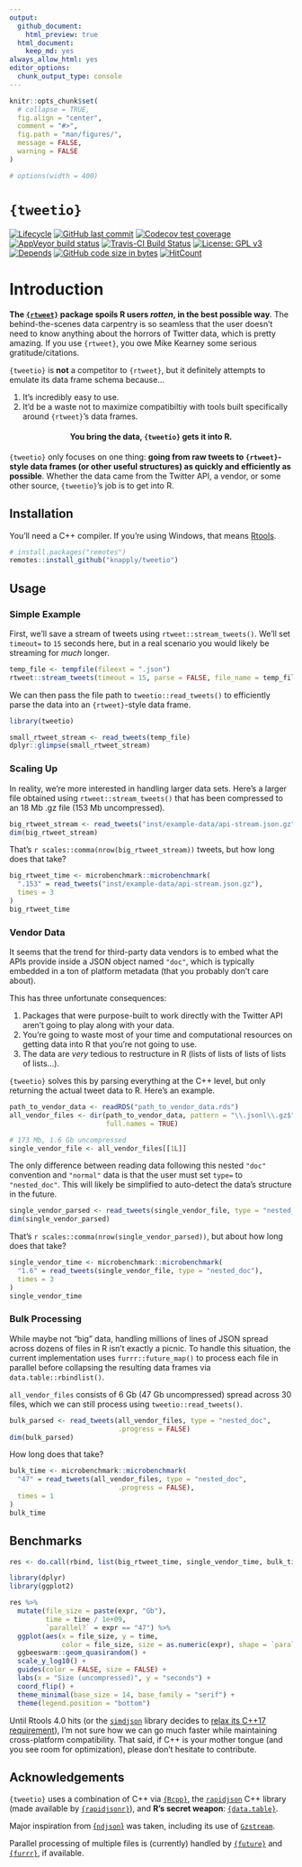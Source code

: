 ```yaml
---
output:
  github_document:
    html_preview: true
  html_document:
    keep_md: yes
always_allow_html: yes
editor_options: 
  chunk_output_type: console
---
```




<!-- README.Rmd generates README.md. -->

```r
knitr::opts_chunk$set(
  # collapse = TRUE,
  fig.align = "center",
  comment = "#>",
  fig.path = "man/figures/",
  message = FALSE,
  warning = FALSE
)

# options(width = 400)
```


# `{tweetio}`

<!-- badges: start -->
[![Lifecycle](https://img.shields.io/badge/lifecycle-experimental-orange.svg)](https://www.tidyverse.org/lifecycle/#experimental)
[![GitHub last commit](https://img.shields.io/github/last-commit/knapply/tweetio.svg)](https://github.com/knapply/tweetio/commits/master)
[![Codecov test coverage](https://codecov.io/gh/knapply/tweetio/branch/master/graph/badge.svg)](https://codecov.io/gh/knapply/tweetio?branch=master)
[![AppVeyor build status](https://ci.appveyor.com/api/projects/status/github/knapply/tweetio?branch=master&svg=true)](https://ci.appveyor.com/project/knapply/tweetio)
[![Travis-CI Build Status](https://travis-ci.org/knapply/tweetio.svg?branch=master)](https://travis-ci.org/knapply/tweetio)
[![License: GPL v3](https://img.shields.io/badge/License-GPLv3-blue.svg)](https://www.gnu.org/licenses/gpl-3.0)
[![Depends](https://img.shields.io/badge/Depends-GNU_R>=3.6-blue.svg)](https://www.r-project.org/)
[![GitHub code size in bytes](https://img.shields.io/github/languages/code-size/knapply/tweetio.svg)](https://github.com/knapply/tweetio)
[![HitCount](http://hits.dwyl.io/knapply/tweetio.svg)](http://hits.dwyl.io/knapply/tweetio)
<!-- badges: end -->


# Introduction

__The [`{rtweet}`](https://rtweet.info/) package spoils R users _rotten_, in the best possible way__. The behind-the-scenes data carpentry is so seamless that the user doesn't need to know anything about the horrors of Twitter data, which is pretty amazing. If you use `{rtweet}`, you owe Mike Kearney some serious gratitude/citations.

`{tweetio}` is __not__ a competitor to `{rtweet}`, but it definitely attempts to emulate its data frame schema because...

1. It's incredibly easy to use.
2. It'd be a waste not to maximize compatibiltiy with tools built specifically around `{rtweet}`'s data frames.

<center>
  <h4>
      You bring the data, `{tweetio}` gets it into R.
  </h4>
</center>

`{tweetio}` only focuses on one thing: __going from raw tweets to `{rtweet}`-style data frames (or other useful structures) as quickly and efficiently as possible__. Whether the data came from the Twitter API, a vendor, or some other source, `{tweetio}`'s job is to get into R.

## Installation

You'll need a C++ compiler. If you're using Windows, that means [Rtools](https://cran.r-project.org/bin/windows/Rtools/).

```r
# install.packages("remotes")
remotes::install_github("knapply/tweetio")
```

## Usage

### Simple Example

First, we'll save a stream of tweets using `rtweet::stream_tweets()`. We'll set `timeout=` to `15` seconds here, but in a real scenario you would likely be streaming for _much_ longer.

```r
temp_file <- tempfile(fileext = ".json")
rtweet::stream_tweets(timeout = 15, parse = FALSE, file_name = temp_file)
```

We can then pass the file path to `tweetio::read_tweets()` to efficiently parse the data into an `{rtweet}`-style data frame.

```r
library(tweetio)

small_rtweet_stream <- read_tweets(temp_file)
dplyr::glimpse(small_rtweet_stream)
```


### Scaling Up

In reality, we're more interested in handling larger data sets. Here's a larger file obtained using `rtweet::stream_tweets()` that has been compressed to an 18 Mb .gz file (153 Mb uncompressed).

```r
big_rtweet_stream <- read_tweets("inst/example-data/api-stream.json.gz")
dim(big_rtweet_stream)
```

That's `r scales::comma(nrow(big_rtweet_stream))` tweets, but how long does that take?

```r
big_rtweet_time <- microbenchmark::microbenchmark(
  ".153" = read_tweets("inst/example-data/api-stream.json.gz"),
  times = 3
)
big_rtweet_time
```


### Vendor Data

It seems that the trend for third-party data vendors is to embed what the APIs provide inside a JSON object named `"doc"`, which is typically embedded in a ton of platform metadata (that you probably don't care about).

This has three unfortunate consequences:

1. Packages that were purpose-built to work directly with the Twitter API aren't going to play along with your data.
2. You're going to waste most of your time and computational resources on getting data into R that you're not going to use.
3. The data are _very_ tedious to restructure in R (lists of lists of lists of lists of lists...).

`{tweetio}` solves this by parsing everything at the C++ level, but only returning the actual tweet data to R. Here's an example.

```r
path_to_vendor_data <- readRDS("path_to_vendor_data.rds")
all_vendor_files <- dir(path_to_vendor_data, pattern = "\\.jsonl\\.gz$",
                        full.names = TRUE)

# 173 Mb, 1.6 Gb uncompressed
single_vendor_file <- all_vendor_files[[1L]] 
```

The only difference between reading data following this nested `"doc"` convention and `"normal"` data is that the user must set `type=` to `"nested_doc"`. This will likely be simplified to auto-detect the data's structure in the future.

```r
single_vendor_parsed <- read_tweets(single_vendor_file, type = "nested_doc")
dim(single_vendor_parsed)
```

That's `r scales::comma(nrow(single_vendor_parsed))`, but about how long does that take?

```r
single_vendor_time <- microbenchmark::microbenchmark(
  "1.6" = read_tweets(single_vendor_file, type = "nested_doc"),
  times = 3
)
single_vendor_time
```


### Bulk Processing

While maybe not "big" data, handling millions of lines of JSON spread across dozens of files in R isn't exactly a picnic. To handle this situation, the current implementation uses `furrr::future_map()` to process each file in parallel before collapsing the resulting data frames via `data.table::rbindlist()`.

`all_vendor_files` consists of 6 Gb (47 Gb uncompressed) spread across 30 files, which we can still process using `tweetio::read_tweets()`.

```r
bulk_parsed <- read_tweets(all_vendor_files, type = "nested_doc", 
                           .progress = FALSE)
dim(bulk_parsed)
```


How long does that take?

```r
bulk_time <- microbenchmark::microbenchmark(
  "47" = read_tweets(all_vendor_files, type = "nested_doc", 
                           .progress = FALSE),
  times = 1
)
bulk_time
```


## Benchmarks

```r
res <- do.call(rbind, list(big_rtweet_time, single_vendor_time, bulk_time))

library(dplyr)
library(ggplot2)

res %>% 
  mutate(file_size = paste(expr, "Gb"),
         time = time / 1e+09,
         `parallel?` = expr == "47") %>% 
  ggplot(aes(x = file_size, y = time, 
             color = file_size, size = as.numeric(expr), shape = `parallel?`)) +
  ggbeeswarm::geom_quasirandom() +
  scale_y_log10() +
  guides(color = FALSE, size = FALSE) +
  labs(x = "Size (uncompressed)", y = "seconds") +
  coord_flip() +
  theme_minimal(base_size = 14, base_family = "serif") +
  theme(legend.position = "bottom")
```


Until Rtools 4.0 hits (or the [`simdjson`](https://github.com/lemire/simdjson) library decides to [relax its C++17 requirement](https://github.com/lemire/simdjson/issues/307)), I'm not sure how we can go much faster while maintaining cross-platform compatibility. That said, if C++ is your mother tongue (and you see room for optimization), please don't hesitate to contribute.



## Acknowledgements

`{tweetio}` uses a combination of C++ via [`{Rcpp}`](http://www.rcpp.org/l), the [`rapidjson`](http://rapidjson.org/) C++ library (made available by [`{rapidjsonr}`](https://cran.r-project.org/web/packages/rapidjsonr/index.html)), and __R's secret weapon__: [`{data.table}`](https://rdatatable.gitlab.io/data.table/).

Major inspiration from [{`ndjson`}](https://gitlab.com/hrbrmstr/ndjson) was taken, including its use of [`Gzstream`](https://www.cs.unc.edu/Research/compgeom/gzstream/).

Parallel processing of multiple files is (currently) handled by [`{future}`](https://cran.r-project.org/web/packages/future/index.html) and [`{furrr}`](https://davisvaughan.github.io/furrr/), if available.

